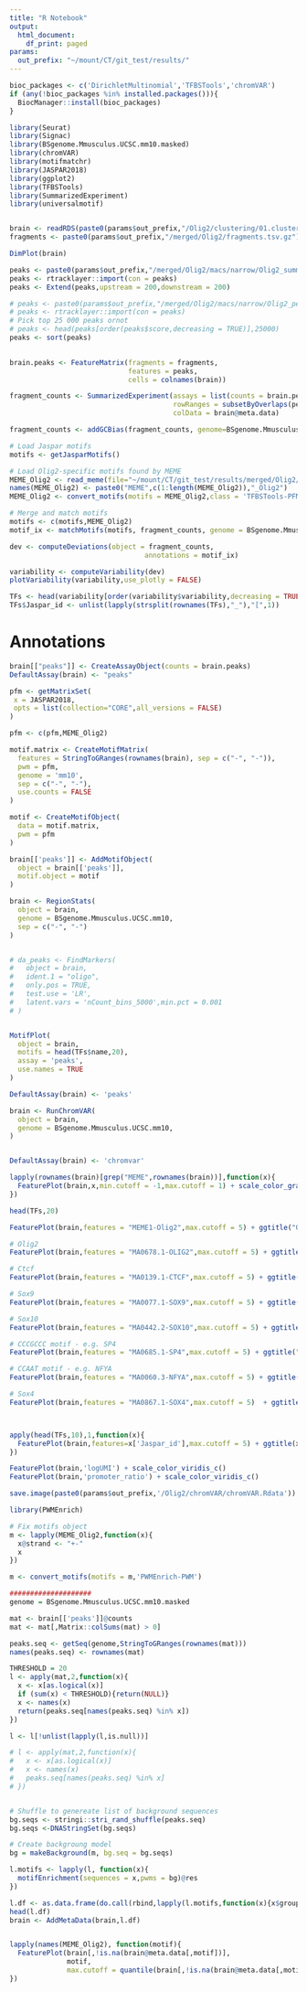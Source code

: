 ```yaml
---
title: "R Notebook"
output:
  html_document:
    df_print: paged
params:
  out_prefix: "~/mount/CT/git_test/results/"
---
```

```r
bioc_packages <- c('DirichletMultinomial','TFBSTools','chromVAR')
if (any(!bioc_packages %in% installed.packages())){
  BiocManager::install(bioc_packages)
}
```


```r
library(Seurat)
library(Signac)
library(BSgenome.Mmusculus.UCSC.mm10.masked)
library(chromVAR)
library(motifmatchr)
library(JASPAR2018)
library(ggplot2)
library(TFBSTools)
library(SummarizedExperiment)
library(universalmotif)


brain <- readRDS(paste0(params$out_prefix,"/Olig2/clustering/01.clustering.Rds"))
fragments <- paste0(params$out_prefix,"/merged/Olig2/fragments.tsv.gz")

DimPlot(brain)
```

```r
peaks <- paste0(params$out_prefix,"/merged/Olig2/macs/narrow/Olig2_summits.bed")
peaks <- rtracklayer::import(con = peaks)
peaks <- Extend(peaks,upstream = 200,downstream = 200)

# peaks <- paste0(params$out_prefix,"/merged/Olig2/macs/narrow/Olig2_peaks.narrowPeak")
# peaks <- rtracklayer::import(con = peaks)
# Pick top 25 000 peaks ornot
# peaks <- head(peaks[order(peaks$score,decreasing = TRUE)],25000)
peaks <- sort(peaks)
  
```

```r
brain.peaks <- FeatureMatrix(fragments = fragments,
                             features = peaks,
                             cells = colnames(brain))

fragment_counts <- SummarizedExperiment(assays = list(counts = brain.peaks),
                                        rowRanges = subsetByOverlaps(peaks, StringToGRanges(rownames(brain.peaks)),type = 'equal'),
                                        colData = brain@meta.data)

fragment_counts <- addGCBias(fragment_counts, genome=BSgenome.Mmusculus.UCSC.mm10)

# Load Jaspar motifs
motifs <- getJasparMotifs()

# Load Olig2-specific motifs found by MEME
MEME_Olig2 <- read_meme(file="~/mount/CT/git_test/results/merged/Olig2/MEME_50/out_25000/meme_out/meme.txt")
names(MEME_Olig2) <- paste0("MEME",c(1:length(MEME_Olig2)),"_Olig2")
MEME_Olig2 <- convert_motifs(motifs = MEME_Olig2,class = 'TFBSTools-PFMatrix')

# Merge and match motifs
motifs <- c(motifs,MEME_Olig2)
motif_ix <- matchMotifs(motifs, fragment_counts, genome = BSgenome.Mmusculus.UCSC.mm10)


```


```r
dev <- computeDeviations(object = fragment_counts,
                                 annotations = motif_ix)

variability <- computeVariability(dev)
plotVariability(variability,use_plotly = FALSE)

TFs <- head(variability[order(variability$variability,decreasing = TRUE),],50)
TFs$Jaspar_id <- unlist(lapply(strsplit(rownames(TFs),"_"),"[",1))

```

# Annotations


```r
brain[["peaks"]] <- CreateAssayObject(counts = brain.peaks)
DefaultAssay(brain) <- "peaks"
```

```r
pfm <- getMatrixSet(
 x = JASPAR2018,
 opts = list(collection="CORE",all_versions = FALSE)
)

pfm <- c(pfm,MEME_Olig2)

motif.matrix <- CreateMotifMatrix(
  features = StringToGRanges(rownames(brain), sep = c("-", "-")),
  pwm = pfm,
  genome = 'mm10',
  sep = c("-", "-"),
  use.counts = FALSE
)

motif <- CreateMotifObject(
  data = motif.matrix,
  pwm = pfm
)

brain[['peaks']] <- AddMotifObject(
  object = brain[['peaks']],
  motif.object = motif
)

brain <- RegionStats(
  object = brain,
  genome = BSgenome.Mmusculus.UCSC.mm10,
  sep = c("-", "-")
)


# da_peaks <- FindMarkers(
#   object = brain,
#   ident.1 = "oligo",
#   only.pos = TRUE,
#   test.use = 'LR',
#   latent.vars = 'nCount_bins_5000',min.pct = 0.001
# )


MotifPlot(
  object = brain,
  motifs = head(TFs$name,20),
  assay = 'peaks',
  use.names = TRUE
)
```


```r
DefaultAssay(brain) <- 'peaks'

brain <- RunChromVAR(
  object = brain,
  genome = BSgenome.Mmusculus.UCSC.mm10,
)


DefaultAssay(brain) <- 'chromvar'

lapply(rownames(brain)[grep("MEME",rownames(brain))],function(x){
  FeaturePlot(brain,x,min.cutoff = -1,max.cutoff = 1) + scale_color_gradient2(low = 'blue',mid='white',high = 'red',midpoint = 0) 
})
```


```r



head(TFs,20)

FeaturePlot(brain,features = "MEME1-Olig2",max.cutoff = 5) + ggtitle("Olig2")

# Olig2
FeaturePlot(brain,features = "MA0678.1-OLIG2",max.cutoff = 5) + ggtitle("Olig2")

# Ctcf
FeaturePlot(brain,features = "MA0139.1-CTCF",max.cutoff = 5) + ggtitle("Ctcf")

# Sox9
FeaturePlot(brain,features = "MA0077.1-SOX9",max.cutoff = 5) + ggtitle("Sox9")

# Sox10
FeaturePlot(brain,features = "MA0442.2-SOX10",max.cutoff = 5) + ggtitle("Sox10")

# CCCGCCC motif - e.g. SP4
FeaturePlot(brain,features = "MA0685.1-SP4",max.cutoff = 5) + ggtitle("G-box")

# CCAAT motif - e.g. NFYA
FeaturePlot(brain,features = "MA0060.3-NFYA",max.cutoff = 5) + ggtitle("CCAAT box")

# Sox4
FeaturePlot(brain,features = "MA0867.1-SOX4",max.cutoff = 5)  + ggtitle("Sox4")



apply(head(TFs,10),1,function(x){
  FeaturePlot(brain,features=x['Jaspar_id'],max.cutoff = 5) + ggtitle(x['name']) + scale_color_viridis_c()
})

FeaturePlot(brain,'logUMI') + scale_color_viridis_c()
FeaturePlot(brain,'promoter_ratio') + scale_color_viridis_c()
```

```r
save.image(paste0(params$out_prefix,'/Olig2/chromVAR/chromVAR.Rdata'))
```


```r
library(PWMEnrich)

# Fix motifs object
m <- lapply(MEME_Olig2,function(x){
  x@strand <- "+-"
  x
})

m <- convert_motifs(motifs = m,'PWMEnrich-PWM')

####################
genome = BSgenome.Mmusculus.UCSC.mm10.masked

mat <- brain[['peaks']]@counts
mat <- mat[,Matrix::colSums(mat) > 0]

peaks.seq <- getSeq(genome,StringToGRanges(rownames(mat)))
names(peaks.seq) <- rownames(mat)

THRESHOLD = 20
l <- apply(mat,2,function(x){
  x <- x[as.logical(x)]
  if (sum(x) < THRESHOLD){return(NULL)}
  x <- names(x)
  return(peaks.seq[names(peaks.seq) %in% x])
})

l <- l[!unlist(lapply(l,is.null))]

# l <- apply(mat,2,function(x){
#   x <- x[as.logical(x)]
#   x <- names(x)
#   peaks.seq[names(peaks.seq) %in% x]
# })


# Shuffle to genereate list of background sequences 
bg.seqs <- stringi::stri_rand_shuffle(peaks.seq)
bg.seqs <-DNAStringSet(bg.seqs)

# Create backgroung model  
bg = makeBackground(m, bg.seq = bg.seqs)

l.motifs <- lapply(l, function(x){
  motifEnrichment(sequences = x,pwms = bg)@res
})

l.df <- as.data.frame(do.call(rbind,lapply(l.motifs,function(x){x$group.norm})))
head(l.df)
brain <- AddMetaData(brain,l.df)


lapply(names(MEME_Olig2), function(motif){
  FeaturePlot(brain[,!is.na(brain@meta.data[,motif])],
              motif,
              max.cutoff = quantile(brain[,!is.na(brain@meta.data[,motif])]@meta.data[,motif],0.9)) + scale_color_viridis_c(option = 'C')
})
```










